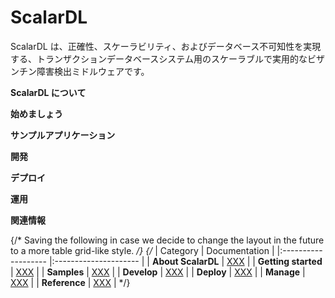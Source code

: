 # ScalarDL


ScalarDL は、正確性、スケーラビリティ、およびデータベース不可知性を実現する、トランザクションデータベースシステム用のスケーラブルで実用的なビザンチン障害検出ミドルウェアです。

**ScalarDL について**

<CardRowAbout />

**始めましょう**

<CardRowGettingStarted />

**サンプルアプリケーション**

<CardRowSamples />

**開発**

<CardRowDevelop />

**デプロイ**

<CardRowDeploy />

**運用**

<CardRowManage />

**関連情報**

<CardRowReference />

{/* Saving the following in case we decide to change the layout in the future to a more table grid-like style. */}
{/*
| Category            | Documentation         |
|:------------------- |:--------------------- |
| **About ScalarDL**  | <a href="XXX">XXX</a> |
| **Getting started** | <a href="XXX">XXX</a> |
| **Samples**         | <a href="XXX">XXX</a> |
| **Develop**         | <a href="XXX">XXX</a> |
| **Deploy**          | <a href="XXX">XXX</a> |
| **Manage**          | <a href="XXX">XXX</a> |
| **Reference**       | <a href="XXX">XXX</a> |
*/}

